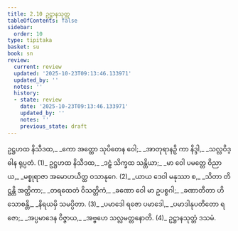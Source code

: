 ```yaml
---
title: 2.10 ဥဋ္ဌာနသုတ္တ
tableOfContents: false
sidebar:
  order: 10
type: tipitaka
basket: su
book: sn
review:
  current: review
  updated: '2025-10-23T09:13:46.133971'
  updated_by: ''
  notes: ''
  history:
  - state: review
    date: '2025-10-23T09:13:46.133971'
    updated_by: ''
    notes: ''
    previous_state: draft
---
```



<ReviewStatus review={frontmatter.review} showDetails={true} />

<HypothesisAnnotation frontmatter={frontmatter} />

<DynamicBreadcrumb />

<Division number="334" book="sn" e="ch" v="18" p="328">

<Paragraph number="386" type="verses" book="sn">
ဥဋ္ဌဟထ နိသီဒထ,_  
_ကော အတ္ထော သုပိတေန ဝေါ;_  
_အာတုရာနဉှိ ကာ နိဒ္ဒါ,_  
_သလ္လဝိဒ္ဓါန ရုပ္ပတံ. (1)_  

</Paragraph>

</Division>
<Division number="335" book="sn" e="ch" v="18" p="328">

<Paragraph number="387" type="verses" book="sn">
ဥဋ္ဌဟထ နိသီဒထ,_  
_ဒဠှံ သိက္ခထ သန္တိယာ;_  
_မာ ဝေါ ပမတ္တေ ဝိညာယ,_  
_မစ္စုရာဇာ အမောဟယိတ္ထ ဝသာနုဂေ. (2)_  

</Paragraph>

</Division>
<Division number="336" book="sn" e="ch" v="18" p="328">

<Paragraph number="388" type="verses" book="sn">
_ယာယ ဒေဝါ မနုဿာ စ,_  
_သိတာ တိဋ္ဌန္တိ အတ္ထိကာ;_  
_တရထေတံ ဝိသတ္တိကံ,_  
_ခဏော ဝေါ မာ ဥပစ္စဂါ;_  
_ခဏာတီတာ ဟိ သောစန္တိ,_  
_နိရယမှိ သမပ္ပိတာ. (3)_  

</Paragraph>

</Division>
<Division number="337" book="sn" e="ch" v="18" p="328">

<Paragraph number="389" type="verses" book="sn">
_ပမာဒေါ ရဇော ပမာဒေါ,_  
_ပမာဒါနုပတိတော ရဇော;_  
_အပ္ပမာဒေန ဝိဇ္ဇာယ,_  
_အဗ္ဗဟေ သလ္လမတ္တနောတိ. (4)_  


</Paragraph>
</Division>

<Paragraph number="390" type="center" book="sn">
ဥဋ္ဌာနသုတ္တံ ဒသမံ.
</Paragraph>